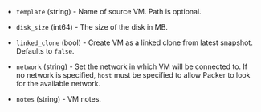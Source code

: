 <!-- Code generated from the comments of the CloneConfig struct in builder/vsphere/clone/step_clone.go; DO NOT EDIT MANUALLY -->

-   `template` (string) - Name of source VM. Path is optional.
    
-   `disk_size` (int64) - The size of the disk in MB.
    
-   `linked_clone` (bool) - Create VM as a linked clone from latest snapshot. Defaults to `false`.
    
-   `network` (string) - Set the network in which VM will be connected to. If no network is specified, `host`
    must be specified to allow Packer to look for the available network.
    
-   `notes` (string) - VM notes.
    